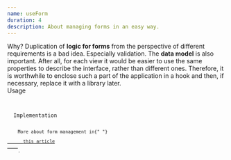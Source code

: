 ```yaml
---
name: useForm
duration: 4
description: About managing forms in an easy way.
---
```


<Section>
  <XL>Why?</XL>
  <M>
    Duplication of <B>logic for forms</B> from the perspective of different
    requirements is a bad idea. Especially validation.
  </M>
  <M>
    The <B>data model</B> is also important. After all, for each view it would
    be easier to use the same properties to describe the interface, rather than
    different ones.
  </M>
  <M>
    Therefore, it is worthwhile to enclose such a part of the application in a
    hook and then, if necessary, replace it with a library later.
  </M>
</Section>

<Section>
  <XL>Usage</XL>
  <Code
    mode="dynamic"
    lang="tsx"
    description="Easy forms with useForm"
    linesCount={60}
    src="/snippets/courses/react-hooks-spellbook/UseFormUsage.tsx"
  />
</Section>

<Section>
  <XL>Implementation</XL>
  <Code
    mode="dynamic"
    lang="ts"
    description="Looks tricky because of TypeScript generics"
    src="/snippets/courses/react-hooks-spellbook/useForm.ts"
    linesCount={179}
  />
  <Hint hasBg>
    More about form management in{" "}
    <A href="/articles/react/build-use-form-hook-in-react/" outside>
      this article
    </A>
    .
  </Hint>
</Section>
